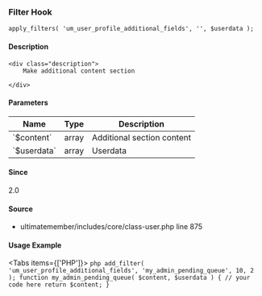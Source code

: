 
<UMBreadCrumb type="filter"/>

### Filter Hook    
    
```
apply_filters( 'um_user_profile_additional_fields', '', $userdata );
```

#### Description
    <div class="description">
        Make additional content section
 
    </div>

#### Parameters
            
<table className="table-auto mt-2 border dark:border-gray-500 p-5 text-sm text-left">
<thead>
<tr>
<th  className="px-3">Name</th>
<th  className="px-3">Type</th>
<th  className="px-3">Description</th>
</tr>
</thead>
<tbody>
               <tr >
               <td className="px-3 py-2">`$content`</td>
               <td className="px-3 py-2">array</td>
               <td className="px-3 py-2 text-sm">Additional section content</td>
               </tr>
               <tr >
               <td className="px-3 py-2">`$userdata`</td>
               <td className="px-3 py-2">array</td>
               <td className="px-3 py-2 text-sm">Userdata</td>
               </tr>
</tbody>
</table>

#### Since
<div class="description">
2.0
</div>

#### Source
  - <Link href="https://github.com/ultimatemember/ultimatemember/tree/2.5.0/includes/core/class-user.php#L875">ultimatemember/includes/core/class-user.php</Link> <Link href="https://github.com/ultimatemember/ultimatemember/tree/2.5.0/includes/core/class-user.php#L875">line 875</Link>



#### Usage Example

<Tabs items={['PHP']}>
    <Tab>
    ```php
    add_filter( 'um_user_profile_additional_fields', 'my_admin_pending_queue', 10, 2 );
 function my_admin_pending_queue( $content, $userdata ) {
     // your code here
     return $content;
 }
    ```
    </Tab>
</Tabs>